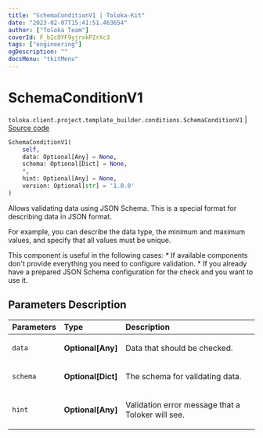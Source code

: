 ```yaml
---
title: "SchemaConditionV1 | Toloka-Kit"
date: "2023-02-07T15:41:51.463654"
author: ["Toloka Team"]
coverId: F_bIcOYF9yjrxkPZrXc3
tags: ["engineering"]
ogDescription: ""
docsMenu: "tkitMenu"
---
```


# SchemaConditionV1
`toloka.client.project.template_builder.conditions.SchemaConditionV1` | [Source code](https://github.com/Toloka/toloka-kit/blob/v1.1.3/src/client/project/template_builder/conditions.py#L265)

```python
SchemaConditionV1(
    self,
    data: Optional[Any] = None,
    schema: Optional[Dict] = None,
    *,
    hint: Optional[Any] = None,
    version: Optional[str] = '1.0.0'
)
```

Allows validating data using JSON Schema. This is a special format for describing data in JSON format.

For example, you can describe the data type, the minimum and maximum values, and specify that all values must be
unique.

This component is useful in the following cases:
    * If available components don't provide everything you need to configure validation.
    * If you already have a prepared JSON Schema configuration for the check and you want to use it.

## Parameters Description

| Parameters | Type | Description |
| :----------| :----| :-----------|
`data`|**Optional\[Any\]**|<p>Data that should be checked.</p>
`schema`|**Optional\[Dict\]**|<p>The schema for validating data.</p>
`hint`|**Optional\[Any\]**|<p>Validation error message that a Toloker will see.</p>